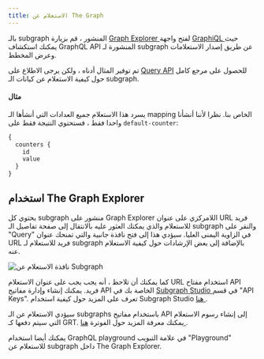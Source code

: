 ```yaml
---
title: الاستعلام عن The Graph
---
```


بالـ subgraph المنشور ، قم بزيارة [ Graph Explorer ](https://thegraph.com/explorer) لفتح واجهة [ GraphiQL ](https://github.com/graphql/graphiql) حيث يمكنك استكشاف GraphQL API المنشورة لـ subgraph عن طريق إصدار الاستعلامات وعرض المخطط.

تم توفير المثال أدناه ، ولكن يرجى الاطلاع على [Query API](/developer/graphql-api) للحصول على مرجع كامل حول كيفية الاستعلام عن كيانات الـ subgraph.

#### مثال

يسرد هذا الاستعلام جميع العدادات التي أنشأها الـ mapping الخاص بنا. نظرا لأننا أنشأنا واحدا فقط ، فستحتوي النتيجة فقط على `default-counter`:

```graphql
{
  counters {
    id
    value
  }
}
```

## استخدام The Graph Explorer

يحتوي كل subgraph منشور على Graph Explorer اللامركزي على عنوان URL فريد للاستعلام والذي يمكنك العثور عليه بالانتقال إلى صفحة تفاصيل الـ subgraph والنقر على "Query" في الزاوية اليمنى العليا. سيؤدي هذا إلى فتح نافذة جانبية والتي تمنحك عنوان URL فريد للاستعلام لـ subgraph بالإضافة إلى بعض الإرشادات حول كيفية الاستعلام عنه.

![نافذة الاستعلام عن Subgraph](/img/query-subgraph-pane.png)

كما يمكنك أن تلاحظ ، أنه يجب يجب على عنوان الاستعلام URL استخدام مفتاح API فريد. يمكنك إنشاء وإدارة مفاتيح API الخاصة بك في [ Subgraph Studio ](https://thegraph.com/studio) في قسم "API Keys". تعرف على المزيد حول كيفية استخدام Subgraph Studio [ هنا ](/studio/subgraph-studio).

سيؤدي الاستعلام عن الـ subgraphs باستخدام مفاتيح API إلى إنشاء رسوم الاستعلام التي سيتم دفعها كـ GRT. يمكنك معرفة المزيد حول الفوترة [ هنا ](/studio/billing).

يمكنك أيضا استخدام GraphQL playground في علامة التبويب "Playground" للاستعلام عن subgraph داخل The Graph Explorer.

